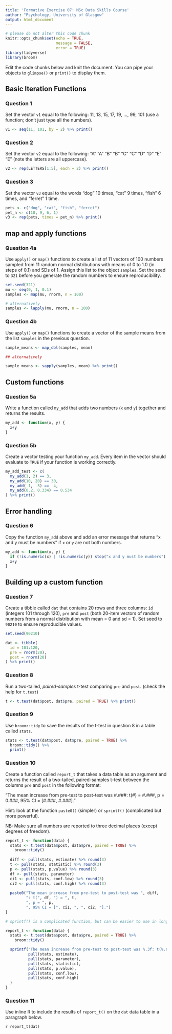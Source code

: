 ```yaml
---
title: 'Formative Exercise 07: MSc Data Skills Course'
author: "Psychology, University of Glasgow"
output: html_document
---
```


```r
# please do not alter this code chunk
knitr::opts_chunk$set(echo = TRUE, 
                      message = FALSE, 
                      error = TRUE)
library(tidyverse)
library(broom)
```

Edit the code chunks below and knit the document. You can pipe your objects to `glimpse()` or `print()` to display them.

## Basic Iteration Functions

### Question 1

Set the vector `v1` equal to the following: 11, 13, 15, 17, 19, ..., 99, 101 (use a function; don't just type all the numbers).

```r
v1 <- seq(11, 101, by = 2) %>% print()
```

### Question 2

Set the vector `v2` equal to the following: "A" "A" "B" "B" "C" "C" "D" "D" "E" "E" (note the letters are all uppercase).

```r
v2 <- rep(LETTERS[1:5], each = 2) %>% print()
```

### Question 3

Set the vector `v3` equal to the words "dog" 10 times, "cat" 9 times, "fish" 6 times, and "ferret" 1 time. 

```r
pets <- c("dog", "cat", "fish", "ferret")
pet_n <- c(10, 9, 6, 1)
v3 <- rep(pets, times = pet_n) %>% print()
```

## map and apply functions

### Question 4a

Use `apply()` or `map()` functions to create a list of 11 vectors of 100 numbers sampled from 11 random normal distributions with means of 0 to 1.0 (in steps of 0.1) and SDs of 1. Assign this list to the object `samples`. Set the seed to `321` before you generate the random numbers to ensure reproducibility.


```r
set.seed(321)
mu <- seq(0, 1, 0.1)
samples <- map(mu, rnorm, n = 100)

# alternatively
samples <- lapply(mu, rnorm, n = 100)
```


### Question 4b

Use `apply()` or `map()` functions to create a vector of the sample means from the list `samples` in the previous question.

```r
sample_means <- map_dbl(samples, mean)

## alternatively

sample_means <- sapply(samples, mean) %>% print()
```

## Custom functions

### Question 5a

Write a function called `my_add` that adds two numbers (`x` and `y`) together and returns the results.

```r
my_add <- function(x, y) {
  x+y
}
```

### Question 5b

Create a vector testing your function `my_add`. Every item in the vector should evaluate to `TRUE` if your function is working correctly.

```r
my_add_test <- c(
  my_add(1, 2) == 3,
  my_add(10, 20) == 30,
  my_add(-1, -3) == -4,
  my_add(0.2, 0.334) == 0.534
) %>% print()
```

## Error handling

### Question 6

Copy the function `my_add` above and add an error message that returns "x and y must be numbers" if `x` or `y` are not both numbers.

```r
my_add <- function(x, y) {
  if (!is.numeric(x) | !is.numeric(y)) stop("x and y must be numbers")
  x+y
}
```

## Building up a custom function

### Question 7

Create a tibble called `dat` that contains 20 rows and three columns: `id` (integers 101 through 120), `pre` and `post` (both 20-item vectors of random numbers from a normal distribution with mean = 0 and sd = 1). Set seed to `90210` to ensure reproducible values.

```r
set.seed(90210)

dat <- tibble(
  id = 101:120,
  pre = rnorm(20),
  post = rnorm(20)
) %>% print()
```

### Question 8

Run a two-tailed, *paired-samples* t-test comparing `pre` and `post`. (check the help for `t.test`)

```r
t <- t.test(dat$post, dat$pre, paired = TRUE) %>% print()
```

### Question 9

Use `broom::tidy` to save the results of the t-test in question 8 in a table called `stats`.

```r
stats <- t.test(dat$post, dat$pre, paired = TRUE) %>%
  broom::tidy() %>%
  print()
```

### Question 10

Create a function called `report_t` that takes a data table as an argument and returns the result of a two-tailed, paired-samples t-test between the columns `pre` and `post` in the following format: 

"The mean increase from pre-test to post-test was #.###: t(#) = #.###, p = 0.###, 95% CI = [#.###, #.###]." 

Hint: look at the function `paste0()` (simpler) or `sprintf()` (complicated but more powerful).

NB: Make sure all numbers are reported to three decimal places (except degrees of freedom).

```r
report_t <- function(data) {
  stats <- t.test(data$post, data$pre, paired = TRUE) %>%
    broom::tidy()
  
  diff <- pull(stats, estimate) %>% round(3) 
  t <- pull(stats, statistic) %>% round(3)
  p <- pull(stats, p.value) %>% round(3)
  df <- pull(stats, parameter)
  ci1 <- pull(stats, conf.low) %>% round(3)
  ci2 <- pull(stats, conf.high) %>% round(3)
  
  paste0("The mean increase from pre-test to post-test was ", diff, 
         ": t(", df, ") = ", t, 
         ", p = ", p, 
         ", 95% CI = [", ci1, ", ", ci2, "].")
}
```

```r
# sprintf() is a complicated function, but can be easier to use in long text strings with a lot of things to replace

report_t <- function(data) {
  stats <- t.test(data$post, data$pre, paired = TRUE) %>%
    broom::tidy()

  sprintf("The mean increase from pre-test to post-test was %.3f: t(%.0f) = %.3f, p = %.3f, 95%% CI = [%.3f, %.3f].",
          pull(stats, estimate), 
          pull(stats, parameter),
          pull(stats, statistic),
          pull(stats, p.value),
          pull(stats, conf.low),
          pull(stats, conf.high)
  )
}
```

### Question 11

Use inline R to include the results of `report_t()` on the `dat` data table in a paragraph below.

`r report_t(dat)`

